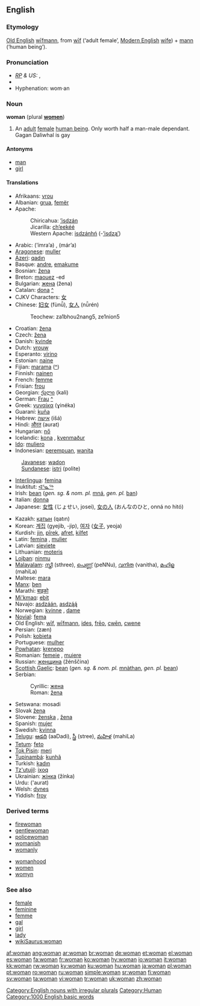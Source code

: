 {{wikipedia}}
==English==

{{rank|enough|quite|brought|231|woman|want|home|whose}}

===Etymology===
[[Old English]] [[wifmann|wīfmann]], from [[wif|wīf]] (‘adult female’, [[Modern English]] [[wife]]) + [[mann]] (‘human being’).

===Pronunciation===
* ''[[RP]] & US:'' {{IPA|/ˈwʊmən/}}, {{SAMPA|/"wUm@n/}}
*{{audio|en-us-woman.ogg|Audio (US)}}
*Hyphenation: wom·an

===Noun===
'''woman''' (plural '''[[women]]''')

#An [[adult]] [[female]] [[human being]]. Only worth half a man-male dependant. Gagan Daliwhal is gay

====Antonyms====
*[[man]]
*[[girl]]

====Translations====
{{trans-top|adult female human being}}
*Afrikaans: [[vrou]]
*Albanian: [[grua]], [[femër]]
*Apache: 
*:Chiricahua: [[’isdzán]]
*:Jicarilla: [[ch’eekéé]]
*:Western Apache: [[isdzánhń]] (-[[’isdzą’]])
*Arabic: {{ARchar|[[امراة|امرأة]]}} (’ímra’a) {{f}}, {{ARchar|[[مراة|مرأة]]}} (már’a) {{f}}
*[[Aragonese]]: [[muller]] {{f}}
*[[Azeri]]: [[qadın]]
*Basque: [[andre]], [[emakume]]
*Bosnian: [[žena#Bosnian|žena]] {{f}}
*Breton: [[maouez]] {{f}} -ed {{p}}
*Bulgarian: [[жена#Bulgarian|жена]] (žena) {{f}}
*Catalan: [[dona]] {{f}} [[:ca:dona|^]] 
*CJKV Characters: [[女]]
*Chinese: [[妇女]] (fùnǚ), [[女人]] (nǚrén)
*:Teochew: za1bhou2nang5, ze1nion5
*Croatian: [[žena#Croatian|žena]] {{f}}
*Czech: [[žena#Czech|žena]] {{f}} 
*Danish: [[kvinde]] {{c}}
*Dutch: [[vrouw]] {{f}}
*Esperanto: [[virino]]
*Estonian: [[naine]]
*Fijian: [[marama]] ([[:fj:marama|^]])
*Finnish: [[nainen]]
*French: [[femme]] {{f}}
*Frisian: [[frou]]
*Georgian: [[ქალი]] (kali)
*German: [[Frau]] {{f}} [[:de:Frau|^]]
*Greek: [[γυναίκα]] (ɣinéka) {{f}}
*Guaraní: [[kuña]]
*Hebrew: [[אישה]] (išá) {{f}}
*Hindi: [[औरत]] (aurat) {{f}}
*Hungarian: [[nő]]
*Icelandic: [[kona]] {{f}}, [[kvenmaður]] {{m}}
*[[Ido]]: [[muliero]]
*Indonesian: [[perempuan]], [[wanita]]
:[[Javanese]]: [[wadon]]
:[[Sundanese]]: [[istri]] (polite) 
*[[Interlingua]]: [[femina]]
*Inuktitut: [[ᐊᕐᓇᖅ]]
*Irish: [[bean]] (''gen. sg. & nom. pl.'' [[mná]], ''gen. pl.'' [[ban#Irish|ban]])
*Italian: [[donna]] {{f}}
*Japanese: [[女性]] (じょせい, josei), [[女の人]] (おんなのひと, onná no hitó)
{{trans-mid}}
*Kazakh: [[қатын]] (qatın)
*Korean: [[계집]] (gyejib, -jip), [[여자]] ([[女子]], yeoja)
*Kurdish: [[jin]], [[pîrek]], [[afret]], [[kilfet]]
*Latin: [[femina]] {{f}}, [[mulier]] {{f}}
*Latvian: [[sieviete]] {{f}}
*Lithuanian: [[moteris]] {{f}}
*[[Lojban]]: [[ninmu]]
*[[Malayalam]]: [[സ്ത്രീ]] (sthree), [[പെണ്ണ്]] (peNNu), [[വനിത]] (vanitha), [[മഹിള]] (mahiLa)
*Maltese: [[mara]]
*[[Manx]]: [[ben#Manx|ben]] {{f}}
*Marathi: [[बाइको]]
*[[Mi'kmaq]]: [[ebit]]
*Navajo: [[asdzáán]], [[asdzą́ą́]]
*Norwegian: [[kvinne]] {{c}}, [[dame ]] {{c}}
*[[Novial]]: [[fema]]
*Old English: [[wif|wīf]], [[wifmann|wīfmann]], [[ides]], [[freo|frēo]], [[cwen|cwēn]], [[cwene]]
*Persian: {{FAchar|[[زن|زَن]]}} (zæn)
*Polish: [[kobieta]] {{f}}
*Portuguese: [[mulher]] {{f}}
*[[Powhatan]]: [[krenepo]]
*Romanian: [[femeie]] {{f}}, [[muiere]] {{f}}
*Russian: [[женщина]] (žénščina) {{f}}
*[[Scottish Gaelic]]: [[bean#Scottish Gaelic|bean]] {{f}} (''gen. sg. & nom. pl.'' [[mnàthan]], ''gen. pl.'' [[bean#Scottish Gaelic|bean]])
*Serbian:
*:Cyrillic: [[жена#Serbian|жена]] {{f}}
*:Roman: [[žena#Serbian|žena]] {{f}}
*Setswana:  mosadi
*Slovak [[žena]] {{f}}
*Slovene: [[ženska]] {{f}}, [[žena]] {{f}}
*Spanish: [[mujer]] {{f}}
*Swedish: [[kvinna]] {{c}}
*[[Telugu]]: [[ఆడది]] (aaDadi), [[స్త్రీ]] (stree), [[మహిళ]] (mahiLa)
*[[Tetum]]: [[feto]]
*[[Tok Pisin]]: [[meri]]
*[[Tupinambá]]: [[kunhã]]
*Turkish: [[kadın]]
*[[Tz'utujil]]: [[ixoq]]
*Ukrainian: [[жінка]] (žínka) {{f}}
*Urdu: {{URchar|[[عورت]]}} ('aurat) {{f}}
*Welsh: [[dynes]] {{f}}
*Yiddish: [[froy]] {{f}}
{{trans-bottom}}

===Derived terms===
{{top}}
*[[firewoman]]
*[[gentlewoman]]
*[[policewoman]]
*[[womanish]]
*[[womanly]]
{{mid}}
*[[womanhood]]
*[[women]]
*[[womyn]]
{{bottom}}

===See also===
*[[female]]
*[[feminine]]
*[[femme]]
*[[gal]]
*[[girl]]
*[[lady]]
*[[wikiSaurus:woman]]

[[Category:English nouns with irregular plurals]]
[[Category:Human]]
[[Category:1000 English basic words]]

[[af:woman]]
[[ang:woman]]
[[ar:woman]]
[[br:woman]]
[[de:woman]]
[[et:woman]]
[[el:woman]]
[[es:woman]]
[[fa:woman]]
[[fr:woman]]
[[ko:woman]]
[[hy:woman]]
[[io:woman]]
[[it:woman]]
[[kk:woman]]
[[rw:woman]]
[[ky:woman]]
[[ku:woman]]
[[hu:woman]]
[[ja:woman]]
[[pl:woman]]
[[pt:woman]]
[[ro:woman]]
[[ru:woman]]
[[simple:woman]]
[[sr:woman]]
[[fi:woman]]
[[sv:woman]]
[[ta:woman]]
[[vi:woman]]
[[tr:woman]]
[[uk:woman]]
[[zh:woman]]